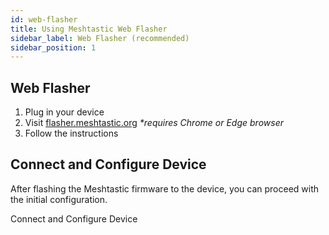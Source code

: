 ```yaml
---
id: web-flasher
title: Using Meshtastic Web Flasher
sidebar_label: Web Flasher (recommended)
sidebar_position: 1
---
```



## Web Flasher

1. Plug in your device
2. Visit [flasher.meshtastic.org](https://flasher.meshtastic.org) _\*requires Chrome or Edge browser_
3. Follow the instructions

## Connect and Configure Device

After flashing the Meshtastic firmware to the device, you can proceed with the initial configuration.

<div className="indexCtasBody">
  <Link
    className={"button button--outline button--lg cta--button"}
    to={"/docs/getting-started/initial-config"}
  >
    Connect and Configure Device
  </Link>
</div>

